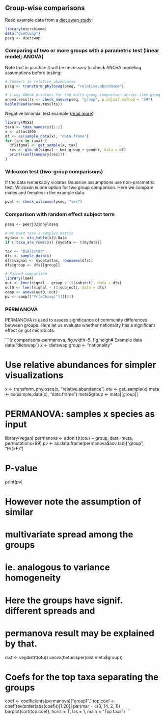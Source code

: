 
## Group-wise comparisons

Read example data from a [diet swap study](http://dx.doi.org/10.1038/ncomms7342):

```r
library(microbiome)
data("dietswap")
pseq <- dietswap
```

### Comparing of two or more groups with a parametric test (linear model; ANOVA)

Note that in practice it will be necessary to check ANOVA modeling assumptions before testing:

```r
# Convert to relative abundances
pseq <- transform_phyloseq(pseq, "relative.abundance")

# 1-way ANOVA p-values for the multi-group comparison across time groups
anova.results <- check_anova(pseq, "group", p.adjust.method = "BH")
kable(head(anova.results))
```


Negative binomial test example ([read more](http://www.ats.ucla.edu/stat/r/dae/nbreg.htm)):

```r
library(MASS)
taxa <- taxa_names(x)[1:2]
x <- atlas1006
df <- as(sample_data(x), "data.frame")
for (tax in taxa) {
  df$signal <- get_sample(x, tax)
  res <- glm.nb(signal ~ bmi_group + gender, data = df)
  print(coef(summary(res)))
}
```

### Wilcoxon test (two-group comparisons)

If the data remarkably violates Gaussian assumptions use
non-parametric test. Wilcoxon is one option for two group
comparison. Here we compare males and females in the example data.

```r
pval <- check_wilcoxon(pseq, "sex")
```


### Comparison with random effect subject term

```r
pseq <- peerj32$phyloseq

# We need taxa x samples matrix
mydata <- otu_table(x)@.Data
if (!taxa_are_rows(x)) {mydata <- t(mydata)}

tax <- "Dialister"
dfs <- sample_data(x)
dfs$signal <- mydata[tax, rownames(dfs)]
dfs$group <- dfs[[group]]

# Paired comparison
library(lme4)
out <- lmer(signal ~ group + (1|subject), data = dfs)
out0 <- lmer(signal ~ (1|subject), data = dfs)
comp <- anova(out0, out)
pv <- comp[["Pr(>Chisq)"]][[2]]
```

### PERMANOVA

PERMANOVA is used to assess significance of community differences between groups. Here let us evaluate whether nationality has a significant effect on gut microbiota.

```{r comparisons-permanova, fig.width=5, fig.heigh# Example data
data("dietswap")
x <- dietswap
group <- "nationality"

# Use relative abundances for simpler visualizations
x <- transform_phyloseq(x, "relative.abundance")
otu <- get_sample(x)
meta <- as(sample_data(x), "data.frame")
meta$group <- meta[[group]]

# PERMANOVA: samples x species as input
library(vegan)
permanova <- adonis(t(otu) ~ group, data=meta, permutations=99)
pv <- as.data.frame(permanova$aov.tab)["group", "Pr(>F)"]

# P-value
print(pv)

# However note the assumption of similar
# multivariate spread among the groups
# ie. analogous to variance homogeneity
# Here the groups have signif. different spreads and
# permanova result may be explained by that.
dist <- vegdist(t(otu))
anova(betadisper(dist,meta$group))

# Coefs for the top taxa separating the groups
coef <- coefficients(permanova)["group1",]
top.coef <- coef[rev(order(abs(coef)))[1:20]]
par(mar = c(3, 14, 2, 1))
barplot(sort(top.coef), horiz = T, las = 1, main = "Top taxa")
```

